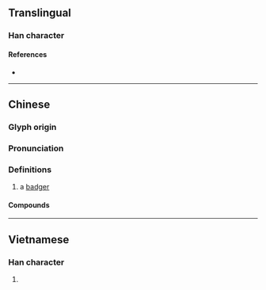 {{also|貛}}
{{character info}}
==Translingual==

===Han character===
{{Han char|rn=94|rad=犬|as=18|asc=17|sn=21|snc=20|four=44214|canj=KHTRG|ids=⿰犭雚}}

====References====
* {{Han ref|kx=0721.210|dkj=20798|dj=1133.160|hdz=21378.030|uh=737E|ud=29566|bh=F5DD|bd=62941}}

----

==Chinese==
{{zh-forms|alt=䝔}}

===Glyph origin===
{{Han etym}}

===Pronunciation===
{{zh-pron
|m=huān
|c=fun1
|h=pfs=fôn
|md=
|mn=
|w=
|mc=y
|oc=y
|cat=n
}}

===Definitions===
{{zh-hanzi}}

# a [[badger]] {{gloss|mammal}}

====Compounds====
{{zh-der|狼獾|獾狗|沙獾|豬獾|袋獾}}

{{zh-cat|Mustelids}}

----

==Vietnamese==

===Han character===
{{vi-readings|reading=hoan|rs=犬18}}

# {{rfdef|vi|sort=犬18}}